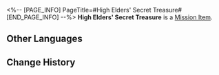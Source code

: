 <%-- [PAGE_INFO]
PageTitle=#High Elders' Secret Treasure#
[END_PAGE_INFO] --%>
{{Item Infobox
|id          = 140302
|image       = Item High Elders' Secret Treasure.png{{subst:void|<!--$UPLOAD:<<SpriteOutput/ItemFigures/140302.png>-<Item High Elders' Secret Treasure.png>-<Item Icons>>-->}}
|type        = Mission Item
|invCategory = Missions
|rarity      = 3
|effect      = 
|description = Mr. Xiyan shoves a jewelry box into your hands. The box is full of fake emerald pendants made from green beer bottle glass and fake diamond rings made of glass marbles. He says this is the high elders' secret treasure. You say there's no way that's the case. He says he's the scriptwriter, not you. You decide to get him back later.
}}
{{Description|''"Never mind... just perform it like it's a mime without prop..."''}}
'''High Elders' Secret Treasure''' is a [[Mission Item]].

==Other Languages==
{{Other Languages
|en   = High Elders' Secret Treasure
|zhs  = 龙尊的秘宝
|zht  = 龍尊的秘寶
|ja   = 龍尊の秘宝
|ko   = 용존의 보물
|es   = Tesoro del Gran Maestre
|fr   = Trésor secret du Grand ancien
|ru   = Сокровище Верховного старейшины
|th   = สมบัติลับของมังกรผู้ทรงเกียรติ
|vi   = Long Tôn Bí Bảo
|de   = Geheimer Schatz der Hohen Ältesten
|id   = Harta Pusaka Naga Terhormat
|pt   = Tesouro Secreto dos Grandes Mestres
}}

==Change History==
{{Change History|1.2}}